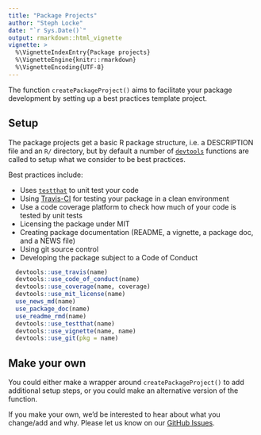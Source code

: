 ```yaml
---
title: "Package Projects"
author: "Steph Locke"
date: "`r Sys.Date()`"
output: rmarkdown::html_vignette
vignette: >
  %\VignetteIndexEntry{Package projects}
  %\VignetteEngine{knitr::rmarkdown}
  %\VignetteEncoding{UTF-8}
---
```


The function `createPackageProject()` aims to facilitate your package development by setting up a best practices template project.

## Setup
The package projects get a basic R package structure, i.e. a DESCRIPTION file and an `R/` directory, but by default a number of [`devtools`](https://www.rstudio.com/products/rpackages/devtools/) functions are called to setup what we consider to be best practices.

Best practices include:

- Uses [`testthat`](http://r-pkgs.had.co.nz/tests.html) to unit test your code
- Using [Travis-CI](https://travis-ci.org/) for testing your package in a clean environment
- Use a code coverage platform to check how much of your code is tested by unit tests
- Licensing the package under MIT 
- Creating package documentation (README, a vignette, a package doc, and a NEWS file)
- Using git source control
- Developing the package subject to a Code of Conduct 


```r
  devtools::use_travis(name)
  devtools::use_code_of_conduct(name)
  devtools::use_coverage(name, coverage)
  devtools::use_mit_license(name)
  use_news_md(name)
  use_package_doc(name)
  use_readme_rmd(name)
  devtools::use_testthat(name)
  devtools::use_vignette(name, name)
  devtools::use_git(pkg = name)
```


## Make your own
You could either make a wrapper around `createPackageProject()` to add additional setup steps, or you could make an alternative version of the function.

If you make your own, we'd be interested to hear about what you change/add and why. Please let us know on our [GitHub Issues](https://github.com/lockedata/pRojects/issues).
